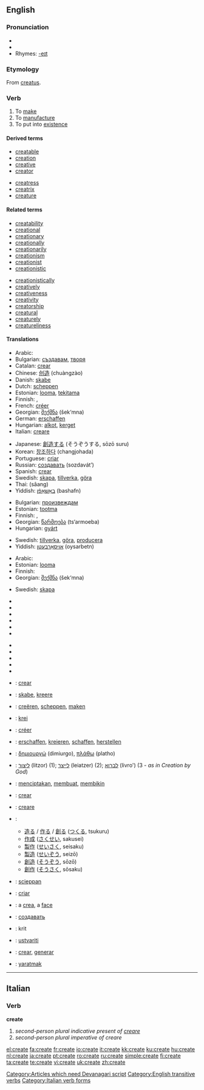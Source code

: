 {{wikipedia}}
==English==

===Pronunciation===
* {{IPA|/kɹiːeɪt/}}
* {{audio|en-us-create.ogg|Audio (US)}}
* Rhymes: [[Rhymes:English:-eɪt|-eɪt]]

===Etymology===
From {{L.}} [[creatus]].

===Verb===
{{en-verb|creat|ing}}

# To [[make]]
# To [[manufacture]]
# To put into [[existence]]

====Derived terms====
{{rel-top|terms derived from create}}
* [[creatable]]
* [[creation]]
* [[creative]]
* [[creator]]
{{rel-mid}}
* [[creatress]]
* [[creatrix]]
* [[creature]]
{{rel-bottom}}

====Related terms====
{{rel-top|terms related to create}}
* [[creatability]]
* [[creational]]
* [[creationary]]
* [[creationally]]
* [[creationarily]]
* [[creationism]]
* [[creationist]]
* [[creationistic]]
{{rel-mid}}
* [[creationistically]]
* [[creatively]]
* [[creativeness]]
* [[creativity]]
* [[creatorship]]
* [[creatural]]
* [[creaturely]]
* [[creatureliness]]
{{rel-bottom}}

====Translations====
{{trans-top|to make}}
* Arabic: {{Arab|[[خلق]]}} {{IPAchar|(xálaqa)}}
* Bulgarian: [[създавам]], [[творя]]
* Catalan: [[crear]]
* Chinese: [[创造]] (chuàngzào)
* Danish: [[skabe]]
* Dutch: [[scheppen]]
* Estonian: [[looma]], [[tekitama]]
* Finnish: {{t|fi|luoda}}, {{t|fi|tehdä}}
* French: [[créer]]
* Georgian: [[შექმნა]] (šek‘mna)
* German: [[erschaffen]]
* Hungarian: [[alkot]], [[kerget]]
* Italian: [[creare]]
{{trans-mid}}
* Japanese: [[創造]]する (そうぞうする, sōzō suru)
* Korean: [[창조하다]] (changjohada)
* Portuguese: [[criar]]
* Russian: [[создавать]] (sozdavát’)
* Spanish: [[crear]]
* Swedish: [[skapa]], [[tillverka]], [[göra]]
* Thai: {{Thai|[[สร้าง]]}} (sâang)
* Yiddish: [[באַשאַפֿן]] (bashafn)
{{trans-bottom}}

{{trans-top|to manufacture}}
* Bulgarian: [[произвеждам]]
* Estonian: [[tootma]]
* Finnish: {{t|fi|luoda}}, {{t|fi|valmistaa}}
* Georgian: [[წარმოება]] (ts‘armoeba)
* Hungarian: [[gyárt]]
{{trans-mid}}
* Swedish: [[tillverka]], [[göra]], [[producera]]
* Yiddish: [[אויסאַרבעטן]] (oysarbetn)
{{trans-bottom}}

{{trans-top|to put into existence}}
* Arabic: {{Arab|[[خلق]]}} {{IPAchar|(xálaqa)}}
* Estonian: [[looma]]
* Finnish: {{t|fi|luoda}}
* Georgian: [[შექმნა]] (šek‘mna)
{{trans-mid}}
* Swedish: [[skapa]]
{{trans-bottom}}


{{trans-top|translation requests}}
*{{trreq|Albanian}}
*{{trreq|Armenian}}
*{{trreq|Basque}}
*{{trreq|Hindi}}
*{{trreq|Hungarian}}
*{{trreq|Icelandic}}
{{trans-mid}}
*{{trreq|Korean}}
*{{trreq|Latin}}
*{{trreq|Latvian}}
*{{trreq|Lithuanian}}
*{{trreq|Persian}}
{{trans-bottom}}

{{ttbc-top}}
*{{ttbc|Catalan}}: [[crear]]
*{{ttbc|Danish}}: [[skabe]], [[kreere]]
*{{ttbc|Dutch}}: [[creëren]], [[scheppen]], [[maken]]
*{{ttbc|Esperanto}}: [[krei]]
*{{ttbc|French}}: [[créer]]
*{{ttbc|German}}: [[erschaffen]], [[kreieren]], [[schaffen]], [[herstellen]]
*{{ttbc|Greek}}: [[δημιουργώ]] (dimiurgo), [[πλάθω]] (platho)
*{{ttbc|Hebrew}}: [[ליצור]] (litzor) (1); [[לייצר]] (leiatzer) (2); [[לברוא]] (livro') (3 - ''as in Creation by God'')
*{{ttbc|Indonesian}}: [[cipta|menciptakan]], [[buat|membuat]], [[bikin|membikin]]
*{{ttbc|Interlingua}}: [[crear]]
*{{ttbc|Italian}}: [[creare]]
{{trans-mid}}
* {{ttbc|Japanese}}:
** [[造る]] / [[作る]] / [[創る]] ([[つくる]], tsukuru)
** [[作成]] ([[さくせい]], sakusei)
** [[製作]] ([[せいさく]], seisaku)
** [[製造]] ([[せいぞう]], seizō)
** [[創造]] ([[そうぞう]], sōzō)
** [[創作]] ([[そうさく]], sōsaku)
*{{ttbc|Old English}}: [[scieppan]]
*{{ttbc|Portuguese}}: [[criar]]
*{{ttbc|Romanian}}: a [[crea]], a [[face]]
*{{ttbc|Russian}}: [[создавать]]
*{{ttbc|Sanskrit}}: krit [[Category:Articles which need Devanagari script]]
*{{ttbc|Slovene}}: [[ustvariti]]
*{{ttbc|Spanish}}: [[crear]], [[generar]]
*{{ttbc|Turkish}}: [[yaratmak]]
{{trans-bottom}}

[[Category:English transitive verbs]]

----

==Italian==

===Verb===
'''create'''

# ''second-person plural indicative present of [[creare]]''
# ''second-person plural imperative of creare''

[[Category:Italian verb forms]]

[[el:create]]
[[fa:create]]
[[fr:create]]
[[io:create]]
[[it:create]]
[[kk:create]]
[[ku:create]]
[[hu:create]]
[[nl:create]]
[[ja:create]]
[[pt:create]]
[[ro:create]]
[[ru:create]]
[[simple:create]]
[[fi:create]]
[[ta:create]]
[[te:create]]
[[vi:create]]
[[uk:create]]
[[zh:create]]